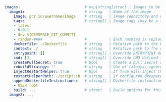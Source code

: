 ```yaml
images:                             # map[string]struct | Images to be built and pushed
  image1:                           # string   | Name of the image
    image: gcr.io/username/image    # string   | Image repository and name 
    tags:                           # string[] | Image tags (may be a tagging schema with variables)
    - latest
    - 0.0.1
    - dev-${DEVSPACE_GIT_COMMIT}
    - random-####                   #          | Each hashtag is replaced with a random character during building
    dockerfile: ./Dockerfile        # string   | Relative path to the Dockerfile used for building (Default: ./Dockerfile)
    context: ./                     # string   | Relative path to the context used for building (Default: ./)
    entrypoint: []                  # string[] | Override ENTRYPOINT defined in Dockerfile
    cmd: []                         # string[] | Override CMD defined in Dockerfile
    createPullSecret: true          # bool     | Create a pull secret containing your Docker credentials (Default: false)
    rebuildStrategy: ''             # string   | One of [always, ignoreContextChanges] which determines when DevSpace rebuilds the image
    injectRestartHelper: true       # bool     | If true will inject the restart helper into the container to restart the container automatically
    restartHelperPath: ./script.sh  # string   | If configured devspace will inject this script into the container and wrap the ENTRYPOINT around this 
    appendDockerfileInstructions:   # string[] | Dockerfile instructions that should be appended for the current build
    - USER root                    
    build: ...                      # struct   | Build options for this image
  image2: ...
```
